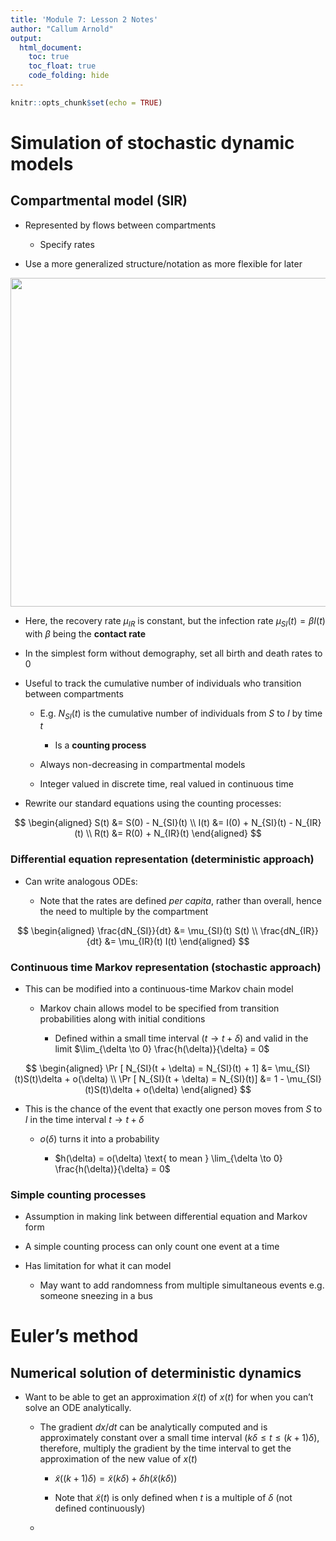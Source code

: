 ```yaml
---
title: 'Module 7: Lesson 2 Notes'
author: "Callum Arnold"
output: 
  html_document:
    toc: true
    toc_float: true
    code_folding: hide
---
```


```r
knitr::opts_chunk$set(echo = TRUE)
```

# Simulation of stochastic dynamic models

## Compartmental model (SIR)

-   Represented by flows between compartments

    -   Specify rates

-   Use a more generalized structure/notation as more flexible for later

![](images/Screen%20Shot%202021-07-11%20at%206.47.57%20PM.png){width="526"}

-   Here, the recovery rate $\mu_{IR}$ is constant, but the infection rate
    $\mu_{SI}(t) = \beta I(t)$ with $\beta$ being the **contact rate**

-   In the simplest form without demography, set all birth and death rates to 0

-   Useful to track the cumulative number of individuals who transition between
    compartments

    -   E.g. $N_{SI}(t)$ is the cumulative number of individuals from $S$ to $I$
        by time $t$

        -    Is a **counting process**

    -    Always non-decreasing in compartmental models

    -   Integer valued in discrete time, real valued in continuous time

-   Rewrite our standard equations using the counting processes:

$$
\begin{aligned}
S(t) &= S(0) - N_{SI}(t) \\
I(t) &= I(0) + N_{SI}(t) - N_{IR}(t) \\
R(t) &= R(0) + N_{IR}(t)
\end{aligned}
$$

### Differential equation representation (deterministic approach)

-   Can write analogous ODEs:

    -   Note that the rates are defined *per capita*, rather than overall, hence
        the need to multiple by the compartment

$$
\begin{aligned}
\frac{dN_{SI}}{dt} &= \mu_{SI}(t) S(t) \\
\frac{dN_{IR}}{dt} &= \mu_{IR}(t) I(t)
\end{aligned}
$$

### Continuous time Markov representation (stochastic approach)

-   This can be modified into a continuous-time Markov chain model

    -   Markov chain allows model to be specified from transition probabilities
        along with initial conditions

        -   Defined within a small time interval ($t \to t+\delta$) and valid in
            the limit $\lim_{\delta \to 0} \frac{h(\delta)}{\delta} = 0$

$$
\begin{aligned}
\Pr [ N_{SI}(t + \delta) = N_{SI}(t) + 1] &= \mu_{SI}(t)S(t)\delta + o(\delta) \\
\Pr [ N_{SI}(t + \delta) = N_{SI}(t)] &= 1 - \mu_{SI}(t)S(t)\delta + o(\delta)
\end{aligned}
$$

-   This is the chance of the event that exactly one person moves from $S$ to
    $I$ in the time interval $t \to t+\delta$

    -   $o(\delta)$ turns it into a probability

        -   $h(\delta) = o(\delta) \text{ to mean } \lim_{\delta \to 0} \frac{h(\delta)}{\delta} = 0$

### Simple counting processes

-   Assumption in making link between differential equation and Markov form

-   A simple counting process can only count one event at a time

-   Has limitation for what it can model

    -   May want to add randomness from multiple simultaneous events e.g.
        someone sneezing in a bus

# Euler's method

## Numerical solution of deterministic dynamics

-   Want to be able to get an approximation $\tilde{x}(t)$ of $x(t)$ for when
    you can't solve an ODE analytically.

    -   The gradient $dx/dt$ can be analytically computed and is approximately
        constant over a small time interval ($k\delta \le t \le (k + 1)\delta$),
        therefore, multiply the gradient by the time interval to get the
        approximation of the new value of $x(t)$

        -   $\tilde{x}\left((k+1)\delta \right) = \tilde{x}(k\delta) + \delta h\left(\tilde{x}(k\delta)\right)$

        -   Note that $\tilde{x}(t)$ is only defined when $t$ is a multiple of
            $\delta$ (not defined continuously)

    -   
